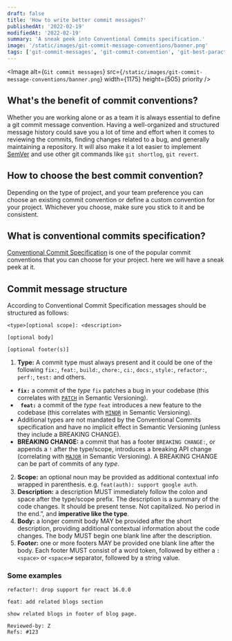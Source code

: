 ```yaml
---
draft: false
title: 'How to write better commit messages?'
publishedAt: '2022-02-19'
modifiedAt: '2022-02-19'
summary: 'A sneak peek into Conventional Commits specification.'
image: '/static/images/git-commit-message-conventions/banner.png'
tags: ['git-commit-messages', 'git-commit-convention', 'git-best-paractices']
---
```


<Image
  alt={`Git commit messages`}
  src={`/static/images/git-commit-message-conventions/banner.png`}
  width={1175}
  height={505}
  priority
/>

## What's the benefit of commit conventions?

Whether you are working alone or as a team it is always essential to define a git commit message convention. Having a well-organized and structured message history could save you a lot of time and effort when it comes to reviewing the commits, finding changes related to a bug, and generally maintaining a repository. It will also make it a lot easier to implement [SemVer](https://semver.org/) and use other git commands like `git shortlog`, `git revert`.

## How to choose the best commit convention?

Depending on the type of project, and your team preference you can choose an existing commit convention or define a custom convention for your project. Whichever you choose, make sure you stick to it and be consistent.

## What is conventional commits specification?

[Conventional Commit Specification](https://www.conventionalcommits.org/) is one of the popular commit conventions that you can choose for your project. here we will have a sneak peek at it.

## Commit message structure

According to Conventional Commit Specification messages should be structured as follows:

```
<type>[optional scope]: <description>

[optional body]

[optional footer(s)]
```

1.  **Type:** A commit type must always present and it could be one of the following `fix:`, `feat:`, `build:`, `chore:`, `ci:`, `docs:`, `style:`, `refactor:`, `perf:`, `test:` and others.

- **`fix:`** a commit of the _type_ `fix` patches a bug in your codebase (this correlates with [`PATCH`](http://semver.org/#summary) in Semantic Versioning).
- **` feat:`** a commit of the _type_ `feat` introduces a new feature to the codebase (this correlates with [`MINOR`](http://semver.org/#summary) in Semantic Versioning).
- Additional types are not mandated by the Conventional Commits specification and have no implicit effect in Semantic Versioning (unless they include a BREAKING CHANGE).
- **BREAKING CHANGE:** a commit that has a footer `BREAKING CHANGE:`, or appends a `!` after the type/scope, introduces a breaking API change (correlating with [`MAJOR`](http://semver.org/#summary) in Semantic Versioning). A BREAKING CHANGE can be part of commits of any _type_.

2. **Scope:** an optional noun may be provided as additional contextual info wrapped in parenthesis. e.g. `feat(auth): support google auth`.
3. **Description:** a description MUST immediately follow the colon and space after the type/scope prefix. The description is a summary of the code changes.
   It should be present tense. Not capitalized. No period in the end.”, and **imperative like the type**.
4. **Body:** a longer commit body MAY be provided after the short description, providing additional contextual information about the code changes. The body MUST begin one blank line after the description.
5. **Footer:** one or more footers MAY be provided one blank line after the body. Each footer MUST consist of a word token, followed by either a `:<space>` or `<space>#` separator, followed by a string value.

### Some examples

```
refactor!: drop support for react 16.0.0
```

```
feat: add related blogs section

show related blogs in footer of blog page.

Reviewed-by: Z
Refs: #123
```
